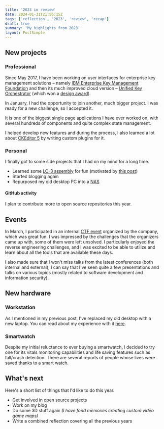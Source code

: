 ```yaml
---
title: '2023 in review'
date: 2024-01-31T21:56:15Z
tags: ['reflection', '2023', 'review', 'recap']
draft: true
summary: 'My highlights from 2023'
layout: PostSimple
---
```


## New projects

### Professional

Since May 2017, I have been working on user interfaces for enterprise key management solutions – namely [IBM Enterprise Key Management Foundation](https://www.ibm.com/docs/en/ekmf-web) and then its much improved cloud version – [Unified Key Orchestrator](https://www.ibm.com/blog/announcement/unified-key-orchestrator/) (which won a [design award](https://medium.com/design-ibm/unified-key-orchestrator-within-ibm-cloud-hyper-protect-crypto-services-wins-red-dot-award-2c1cfeacc49b)).

In January, I had the opportunity to join another, much bigger project. I was ready for a new challenge, so I accepted it.

It is one of the biggest single page applications I have ever worked on, with several hundreds of components and quite complex state management.

I helped develop new features and during the process, I also learned a lot about [CKEditor 5](https://ckeditor.com/ckeditor-5/) by writing custom plugins for it.

### Personal

I finally got to some side projects that I had on my mind for a long time.

- Learned some [LC-3 assembly](https://github.com/petersandor/tic-tac-toe-lc3) for fun (motivated by [this post](https://www.andreinc.net/2021/12/01/writing-a-simple-vm-in-less-than-125-lines-of-c))
- Started blogging again
- Repurposed my old desktop PC into a [NAS](https://en.wikipedia.org/wiki/Network-attached_storage)

#### GitHub activity

<div className="flex justify-center my-8">
  <GitHubCalendar username="petersandor" year="2023" />
</div>

I plan to contribute more to open source repositories this year.

## Events

In March, I participated in an internal [CTF event](https://en.wikipedia.org/wiki/Capture_the_flag_(cybersecurity)) organized by the company, which was great fun. I was impressed by the challenges that the organizers came up with, some of them were left unsolved.  I particularly enjoyed the reverse engineering challenges, and I was excited to be able to utilize and learn about all the tools that are available these days.

I also made sure that I won't miss talks from the latest conferences (both internal and external), I can say that I've seen quite a few presentations and talks on various topics (mostly related to software development and information security).

## New hardware

### Workstation

As I mentioned in my previous post, I've replaced my old desktop with a new laptop. You can read about my experience with it [here](/blog/asus-vivobook-x15).

### Smartwatch

Despite my initial reluctance to ever buying a smartwatch, I decided to try one for its vitals monitoring capabilities and life saving features such as fall/crash detection. There are several reports of people whose lives were saved thanks to a smart watch.

## What's next

Here's a short list of things that I'd like to do this year.

- Get involved in open source projects
- Work on my blog
- Do some 3D stuff again _(I have fond memories creating custom video game maps)_
- Write a combined reflection covering all the previous years
